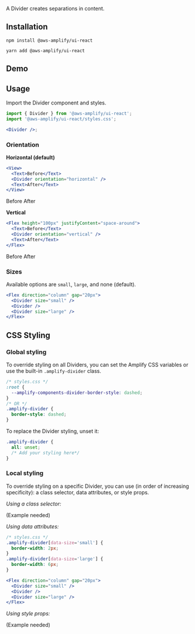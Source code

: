 
A Divider creates separations in content.

## Installation

<BlockSwitcher>
<Block name="npm">

```shell
npm install @aws-amplify/ui-react
```

</Block>
<Block name="yarn">

```shell
yarn add @aws-amplify/ui-react
```

</Block>
</BlockSwitcher>

## Demo

<DividerDemo />

## Usage

Import the Divider component and styles.

```jsx
import { Divider } from '@aws-amplify/ui-react';
import '@aws-amplify/ui-react/styles.css';

<Divider />;
```

<Example>
  <Divider />
</Example>

### Orientation

**Horizontal (default)**

```jsx
<View>
  <Text>Before</Text>
  <Divider orientation="horizontal" />
  <Text>After</Text>
</View>
```

<Example>
  <View>
    <Text>Before</Text>
    <Divider orientation="horizontal" />
    <Text>After</Text>
  </View>
</Example>

**Vertical**

```jsx
<Flex height="100px" justifyContent="space-around">
  <Text>Before</Text>
  <Divider orientation="vertical" />
  <Text>After</Text>
</Flex>
```

<Example>
  <Flex height="100px" justifyContent="space-around">
    <Text>Before</Text>
    <Divider orientation="vertical" />
    <Text>After</Text>
  </Flex>
</Example>

### Sizes

Available options are `small`, `large`, and none (default).

```jsx
<Flex direction="column" gap="20px">
  <Divider size="small" />
  <Divider />
  <Divider size="large" />
</Flex>
```

<Example>
  <Flex direction="column" gap="20px">
    <Divider size="small" />
    <Divider />
    <Divider size="large" />
  </Flex>
</Example>

## CSS Styling

### Global styling

To override styling on all Dividers, you can set the Amplify CSS variables or use the built-in `.amplify-divider` class.

```css
/* styles.css */
:root {
  --amplify-components-divider-border-style: dashed;
}
/* OR */
.amplify-divider {
  border-style: dashed;
}
```

<Example>
  <Divider className="border-style-override" />
</Example>

To replace the Divider styling, unset it:

```css
.amplify-divider {
  all: unset;
  /* Add your styling here*/
}
```

### Local styling

To override styling on a specific Divider, you can use (in order of increasing specificity): a class selector, data attributes, or style props.

_Using a class selector:_

(Example needed)

_Using data attributes:_

```css
/* styles.css */
.amplify-divider[data-size='small'] {
  border-width: 2px;
}
.amplify-divider[data-size='large'] {
  border-width: 6px;
}
```

```jsx
<Flex direction="column" gap="20px">
  <Divider size="small" />
  <Divider />
  <Divider size="large" />
</Flex>
```

<Example>
  <Flex direction="column" gap="20px">
    <Divider className="border-width-override" size="small" />
    <Divider className="border-width-override" />
    <Divider className="border-width-override" size="large" />
  </Flex>
</Example>

_Using style props:_

(Example needed)
